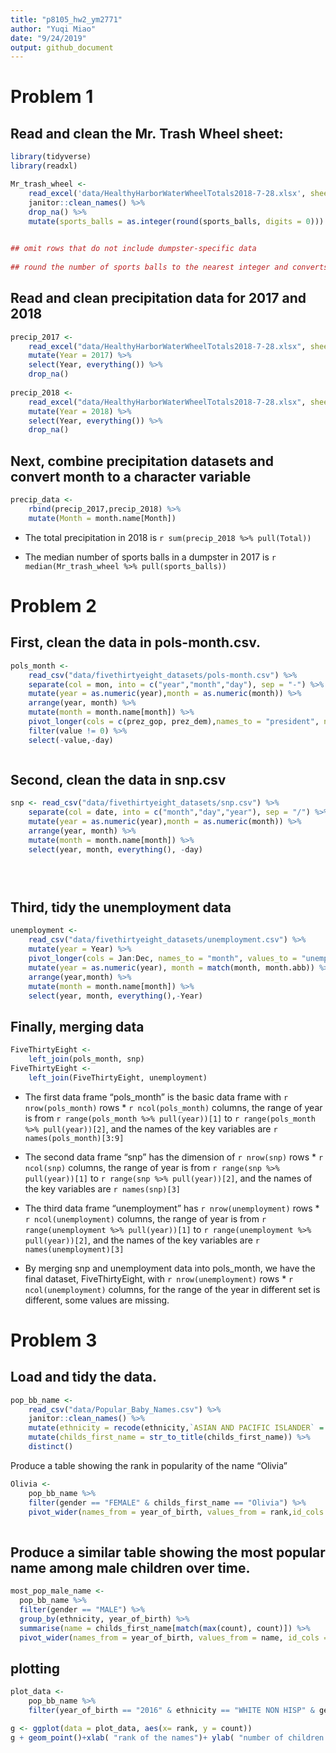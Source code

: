 ```yaml
---
title: "p8105_hw2_ym2771"
author: "Yuqi Miao"
date: "9/24/2019"
output: github_document
---
```


# Problem 1

## Read and clean the Mr. Trash Wheel sheet:
```r
library(tidyverse)
library(readxl)
```

```r
Mr_trash_wheel <- 
    read_excel('data/HealthyHarborWaterWheelTotals2018-7-28.xlsx', sheet = 1, range = "A2:N338") %>% 
    janitor::clean_names() %>%
    drop_na() %>% 
    mutate(sports_balls = as.integer(round(sports_balls, digits = 0)))

    
## omit rows that do not include dumpster-specific data     
  
## round the number of sports balls to the nearest integer and converts the result to an integer variable?    
```


## Read and clean precipitation data for 2017 and 2018

```r
precip_2017 <- 
    read_excel("data/HealthyHarborWaterWheelTotals2018-7-28.xlsx", sheet = 4, range = "A2:B14") %>% 
    mutate(Year = 2017) %>% 
    select(Year, everything()) %>% 
    drop_na()
    
precip_2018 <- 
    read_excel("data/HealthyHarborWaterWheelTotals2018-7-28.xlsx", sheet = 3, range = "A2:B14") %>% 
    mutate(Year = 2018) %>% 
    select(Year, everything()) %>% 
    drop_na()
```

## Next, combine precipitation datasets and convert month to a character variable

```r
precip_data <- 
    rbind(precip_2017,precip_2018) %>% 
    mutate(Month = month.name[Month])
```


* The total precipitation in 2018 is `r sum(precip_2018 %>% pull(Total))`

* The median number of sports balls in a dumpster in 2017 is `r median(Mr_trash_wheel %>% pull(sports_balls))`


# Problem 2

## First, clean the data in pols-month.csv.

```r
pols_month <- 
    read_csv("data/fivethirtyeight_datasets/pols-month.csv") %>% 
    separate(col = mon, into = c("year","month","day"), sep = "-") %>%
    mutate(year = as.numeric(year),month = as.numeric(month)) %>% 
    arrange(year, month) %>% 
    mutate(month = month.name[month]) %>%
    pivot_longer(cols = c(prez_gop, prez_dem),names_to = "president", names_prefix = "prez_",values_to = "value") %>% 
    filter(value != 0) %>% 
    select(-value,-day)



```


## Second, clean the data in snp.csv
```r
snp <- read_csv("data/fivethirtyeight_datasets/snp.csv") %>%
    separate(col = date, into = c("month","day","year"), sep = "/") %>%
    mutate(year = as.numeric(year),month = as.numeric(month)) %>% 
    arrange(year, month) %>% 
    mutate(month = month.name[month]) %>%
    select(year, month, everything(), -day)


    
```


## Third, tidy the unemployment data

```r
unemployment <- 
    read_csv("data/fivethirtyeight_datasets/unemployment.csv") %>%
    mutate(year = Year) %>%
    pivot_longer(cols = Jan:Dec, names_to = "month", values_to = "unemployment_rate") %>%
    mutate(year = as.numeric(year), month = match(month, month.abb)) %>% 
    arrange(year,month) %>% 
    mutate(month = month.name[month]) %>%
    select(year, month, everything(),-Year)

```

## Finally, merging data

```r
FiveThirtyEight <- 
    left_join(pols_month, snp)
FiveThirtyEight <- 
    left_join(FiveThirtyEight, unemployment) 

```

* The first data frame "pols_month" is the basic data frame with `r nrow(pols_month)` rows * `r ncol(pols_month)` columns, the range of year is from `r range(pols_month %>% pull(year))[1]` to `r range(pols_month %>% pull(year))[2]`, and the names of the key variables are `r names(pols_month)[3:9]`

* The second data frame "snp" has the dimension of `r nrow(snp)` rows * `r ncol(snp)` columns, the range of year is from `r range(snp %>% pull(year))[1]` to `r range(snp %>% pull(year))[2]`, and the names of the key variables are `r names(snp)[3]`

* The third data frame "unemployment" has `r nrow(unemployment)` rows * `r ncol(unemployment)` columns, the range of year is from `r range(unemployment %>% pull(year))[1]` to `r range(unemployment %>% pull(year))[2]`, and the names of the key variables are `r names(unemployment)[3]`

* By merging snp and unemployment data into pols_month, we have the final dataset, FiveThirtyEight, with `r nrow(unemployment)` rows * `r ncol(unemployment)` columns, for the range of the year in different set is different, some values are missing.





# Problem 3

## Load and tidy the data.
```r
pop_bb_name <- 
    read_csv("data/Popular_Baby_Names.csv") %>% 
    janitor::clean_names() %>% 
    mutate(ethnicity = recode(ethnicity,`ASIAN AND PACIFIC ISLANDER` = "ASIAN AND PACI", `BLACK NON HISPANIC` = "BLACK NON HISP", `WHITE NON HISPANIC` = "WHITE NON HISP")) %>%
    mutate(childs_first_name = str_to_title(childs_first_name)) %>% 
    distinct()
```


Produce a table showing the rank in popularity of the name “Olivia”
```r
Olivia <-
    pop_bb_name %>% 
    filter(gender == "FEMALE" & childs_first_name == "Olivia") %>%
    pivot_wider(names_from = year_of_birth, values_from = rank,id_cols = ethnicity)
    
```

## Produce a similar table showing the most popular name among male children over time.

```r
most_pop_male_name <- 
  pop_bb_name %>% 
  filter(gender == "MALE") %>%
  group_by(ethnicity, year_of_birth) %>%
  summarise(name = childs_first_name[match(max(count), count)]) %>%
  pivot_wider(names_from = year_of_birth, values_from = name, id_cols = ethnicity)
```


## plotting
```r
plot_data <- 
    pop_bb_name %>% 
    filter(year_of_birth == "2016" & ethnicity == "WHITE NON HISP" & gender == "FEMALE")

g <- ggplot(data = plot_data, aes(x= rank, y = count))
g + geom_point()+xlab( "rank of the names")+ ylab( "number of children with a name")
```







